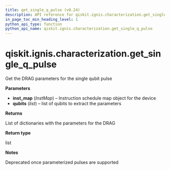 ```yaml
---
title: get_single_q_pulse (v0.24)
description: API reference for qiskit.ignis.characterization.get_single_q_pulse in qiskit v0.24
in_page_toc_min_heading_level: 1
python_api_type: function
python_api_name: qiskit.ignis.characterization.get_single_q_pulse
---
```


<span id="qiskit-ignis-characterization-get-single-q-pulse" />

# qiskit.ignis.characterization.get\_single\_q\_pulse

<Function id="qiskit.ignis.characterization.get_single_q_pulse" isDedicatedPage={true} github="https://github.com/qiskit-community/qiskit-ignis/tree/stable/0.5/qiskit/ignis/characterization/calibrations/ibmq_utils.py" signature="get_single_q_pulse(inst_map, qubits)">
  Get the DRAG parameters for the single qubit pulse

  **Parameters**

  *   **inst\_map** (*InstMap*) – Instruction schedule map object for the device
  *   **qubits** (*list*) – list of qubits to extract the parameters

  **Returns**

  List of dictionaries with the parameters for the DRAG

  **Return type**

  list

  **Notes**

  Deprecated once parameterized pulses are supported
</Function>

